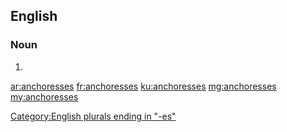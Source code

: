 ==English==

===Noun===
{{head|en|plural}}

# {{plural of|anchoress|lang=en}}

[[Category:English plurals ending in "-es"]]

[[ar:anchoresses]]
[[fr:anchoresses]]
[[ku:anchoresses]]
[[mg:anchoresses]]
[[my:anchoresses]]
